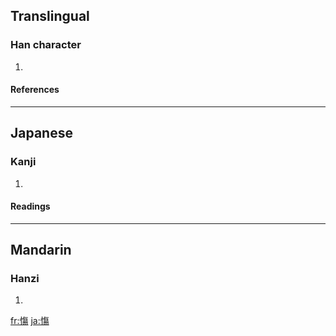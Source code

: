 ==Translingual==
===Han character===
{{Han char|rn=61|rad=心|as=11|sn=14|four=|canj=心人日竹 (POAH)}}
# {{defn|Han|sort=心11}}
====References====
{{Han ref|kx=0400.010|dkj=11133|dj=0739.210|hdz=42346.070|uh=616F|ud=24943}}
----
==Japanese==
===Kanji===
{{ja-kanji|grade=|rs=心11}}
# {{defn|Japanese}} 
====Readings====
{{ja-readings|on=[[しょう]] (shō)|kun=[[いたむ]] (itamu)}}
----
==Mandarin==
===Hanzi===
{{cmn-hanzi|pin=[[shāng]] ([[shang1]])|wg=shang<sup>1</sup>}}
# {{defn|Mandarin}}

[[fr:慯]]
[[ja:慯]]